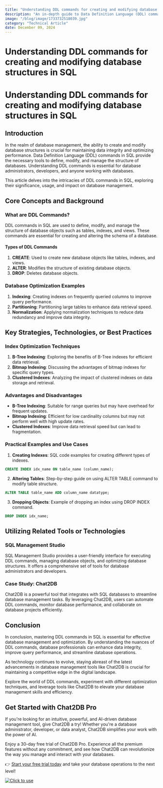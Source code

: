 ```yaml
---
title: "Understanding DDL commands for creating and modifying database structures in SQL"
description: "An in-depth guide to Data Definition Language (DDL) commands in SQL for creating and modifying database structures."
image: "/blog/image/1733732518039.jpg"
category: "Technical Article"
date: December 09, 2024
---
```


# Understanding DDL commands for creating and modifying database structures in SQL

# Understanding DDL commands for creating and modifying database structures in SQL

## Introduction

In the realm of database management, the ability to create and modify database structures is crucial for maintaining data integrity and optimizing performance. Data Definition Language (DDL) commands in SQL provide the necessary tools to define, modify, and manage the structure of databases. Understanding DDL commands is essential for database administrators, developers, and anyone working with databases.

This article delves into the intricacies of DDL commands in SQL, exploring their significance, usage, and impact on database management.

## Core Concepts and Background

### What are DDL Commands?

DDL commands in SQL are used to define, modify, and manage the structure of database objects such as tables, indexes, and views. These commands are essential for creating and altering the schema of a database.

#### Types of DDL Commands

1. **CREATE**: Used to create new database objects like tables, indexes, and views.
2. **ALTER**: Modifies the structure of existing database objects.
3. **DROP**: Deletes database objects.

### Database Optimization Examples

1. **Indexing**: Creating indexes on frequently queried columns to improve query performance.
2. **Partitioning**: Partitioning large tables to enhance data retrieval speed.
3. **Normalization**: Applying normalization techniques to reduce data redundancy and improve data integrity.

## Key Strategies, Technologies, or Best Practices

### Index Optimization Techniques

1. **B-Tree Indexing**: Exploring the benefits of B-Tree indexes for efficient data retrieval.
2. **Bitmap Indexing**: Discussing the advantages of bitmap indexes for specific query types.
3. **Clustered Indexes**: Analyzing the impact of clustered indexes on data storage and retrieval.

### Advantages and Disadvantages

- **B-Tree Indexing**: Suitable for range queries but may have overhead for frequent updates.
- **Bitmap Indexing**: Efficient for low cardinality columns but may not perform well with high update rates.
- **Clustered Indexes**: Improve data retrieval speed but can lead to fragmentation.

### Practical Examples and Use Cases

1. **Creating Indexes**: SQL code examples for creating different types of indexes.

```sql
CREATE INDEX idx_name ON table_name (column_name);
```

2. **Altering Tables**: Step-by-step guide on using ALTER TABLE command to modify table structure.

```sql
ALTER TABLE table_name ADD column_name datatype;
```

3. **Dropping Objects**: Example of dropping an index using DROP INDEX command.

```sql
DROP INDEX idx_name;
```

## Utilizing Related Tools or Technologies

### SQL Management Studio

SQL Management Studio provides a user-friendly interface for executing DDL commands, managing database objects, and optimizing database structures. It offers a comprehensive set of tools for database administrators and developers.

### Case Study: Chat2DB

Chat2DB is a powerful tool that integrates with SQL databases to streamline database management tasks. By leveraging Chat2DB, users can automate DDL commands, monitor database performance, and collaborate on database projects efficiently.

## Conclusion

In conclusion, mastering DDL commands in SQL is essential for effective database management and optimization. By understanding the nuances of DDL commands, database professionals can enhance data integrity, improve query performance, and streamline database operations.

As technology continues to evolve, staying abreast of the latest advancements in database management tools like Chat2DB is crucial for maintaining a competitive edge in the digital landscape.

Explore the world of DDL commands, experiment with different optimization techniques, and leverage tools like Chat2DB to elevate your database management skills and efficiency.


## Get Started with Chat2DB Pro

If you're looking for an intuitive, powerful, and AI-driven database management tool, give Chat2DB a try! Whether you're a database administrator, developer, or data analyst, Chat2DB simplifies your work with the power of AI.

Enjoy a 30-day free trial of Chat2DB Pro. Experience all the premium features without any commitment, and see how Chat2DB can revolutionize the way you manage and interact with your databases.

👉 [Start your free trial today](https://chat2db.ai/pricing) and take your database operations to the next level!


[![Click to use](/image/blog/bg/chat2db.jpg)](https://chat2db.ai/)
